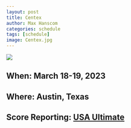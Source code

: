 ```yaml
---
layout: post
title: Centex
author: Max Hanscom
categories: schedule
tags: [schedule]
image: Centex.jpg
---
```


![](assets/img/Centex.jpg)


## **When:** March 18-19, 2023

## **Where:** Austin, Texas

## **Score Reporting:** [USA Ultimate](https://play.usaultimate.org/events/Womens-Centex/)